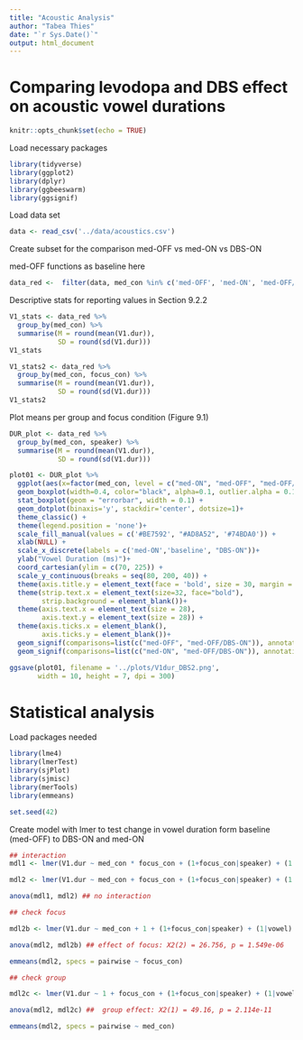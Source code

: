 ---
title: "Acoustic Analysis"
author: "Tabea Thies"
date: "`r Sys.Date()`"
output: html_document
---

# Comparing levodopa and DBS effect on acoustic vowel durations

```{r setup, include=FALSE}
knitr::opts_chunk$set(echo = TRUE)
```

Load necessary packages

```{r load_tidyverse, warning = FALSE, message = FALSE}
library(tidyverse)
library(ggplot2)
library(dplyr)
library(ggbeeswarm)
library(ggsignif)
```

Load data set

```{r load_counts, message = FALSE, warning = FALSE}
data <- read_csv('../data/acoustics.csv')
```

Create subset for the comparison med-OFF vs med-ON vs DBS-ON

med-OFF functions as baseline here

```{r, message = FALSE, warning = FALSE}
data_red <-  filter(data, med_con %in% c('med-OFF', 'med-ON', 'med-OFF/DBS-ON'))

```

Descriptive stats for reporting values in Section 9.2.2

```{r, message = FALSE, warning = FALSE}

V1_stats <- data_red %>% 
  group_by(med_con) %>% 
  summarise(M = round(mean(V1.dur)),
            SD = round(sd(V1.dur)))
V1_stats 

V1_stats2 <- data_red %>% 
  group_by(med_con, focus_con) %>% 
  summarise(M = round(mean(V1.dur)),
            SD = round(sd(V1.dur)))
V1_stats2 

```

Plot means per group and focus condition (Figure 9.1)

```{r, message = FALSE, warning = FALSE, fig.height = 3, fig.width = 6}

DUR_plot <- data_red %>% 
  group_by(med_con, speaker) %>% 
  summarise(M = round(mean(V1.dur)),
            SD = round(sd(V1.dur)))

plot01 <- DUR_plot %>%
  ggplot(aes(x=factor(med_con, level = c("med-ON", "med-OFF", "med-OFF/DBS-ON")), y=M, fill=med_con)) +
  geom_boxplot(width=0.4, color="black", alpha=0.1, outlier.alpha = 0.1) +
  stat_boxplot(geom = "errorbar", width = 0.1) + 
  geom_dotplot(binaxis='y', stackdir='center', dotsize=1)+
  theme_classic() +
  theme(legend.position = 'none')+
  scale_fill_manual(values = c('#BE7592', "#AD8A52", '#74BDA0')) +
  xlab(NULL) +
  scale_x_discrete(labels = c('med-ON','baseline', "DBS-ON"))+
  ylab("Vowel Duration (ms)")+
  coord_cartesian(ylim = c(70, 225)) + 
  scale_y_continuous(breaks = seq(80, 200, 40)) +
  theme(axis.title.y = element_text(face = 'bold', size = 30, margin = margin(r = 30)))+
  theme(strip.text.x = element_text(size=32, face="bold"),
        strip.background = element_blank())+
  theme(axis.text.x = element_text(size = 28),
        axis.text.y = element_text(size = 28)) +
  theme(axis.ticks.x = element_blank(), 
        axis.ticks.y = element_blank())+
  geom_signif(comparisons=list(c("med-OFF", "med-OFF/DBS-ON")), annotations="p < .001", y_position = 214)+
  geom_signif(comparisons=list(c("med-ON", "med-OFF/DBS-ON")), annotations="p < .001", y_position = 220)

ggsave(plot01, filename = '../plots/V1dur_DBS2.png',
       width = 10, height = 7, dpi = 300)

```

# Statistical analysis

Load packages needed

```{r, message = FALSE, warning = FALSE}
library(lme4)
library(lmerTest)
library(sjPlot)
library(sjmisc)
library(merTools)
library(emmeans)

set.seed(42)
```

Create model with lmer to test change in vowel duration form baseline (med-OFF) to DBS-ON and med-ON

```{r, message = FALSE, warning = FALSE}

## interaction 
mdl1 <- lmer(V1.dur ~ med_con * focus_con + (1+focus_con|speaker) + (1|vowel) + (1|cons), data_red, REML = FALSE)

mdl2 <- lmer(V1.dur ~ med_con + focus_con + (1+focus_con|speaker) + (1|vowel) + (1|cons), data_red, REML = FALSE)

anova(mdl1, mdl2) ## no interaction

## check focus

mdl2b <- lmer(V1.dur ~ med_con + 1 + (1+focus_con|speaker) + (1|vowel) + (1|cons), data_red, REML = FALSE)

anova(mdl2, mdl2b) ## effect of focus: X2(2) = 26.756, p = 1.549e-06

emmeans(mdl2, specs = pairwise ~ focus_con)

## check group

mdl2c <- lmer(V1.dur ~ 1 + focus_con + (1+focus_con|speaker) + (1|vowel) + (1|cons), data_red, REML = FALSE)

anova(mdl2, mdl2c) ##  group effect: X2(1) = 49.16, p = 2.114e-11 

emmeans(mdl2, specs = pairwise ~ med_con)
```